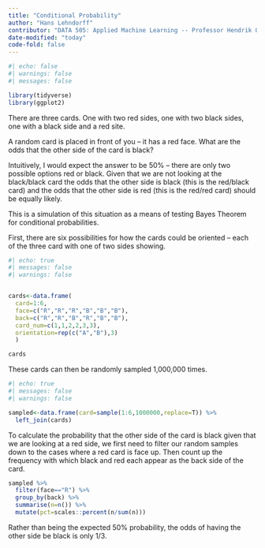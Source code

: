 ```yaml
---
title: "Conditional Probability"
author: "Hans Lehndorff"
contributor: "DATA 505: Applied Machine Learning -- Professor Hendrik Orem"
date-modified: "today"
code-fold: false
---
```


```r
#| echo: false
#| warnings: false
#| messages: false

library(tidyverse)
library(ggplot2)

```

There are three cards. One with two red sides, one with two black sides, one with a black side and a red site.

A random card is placed in front of you -- it has a red face. What are the odds that the other side of the card is black?

Intuitively, I would expect the answer to be 50% -- there are only two possible options red or black. Given that we are not looking at the black/black card the odds that the other side is black (this is the red/black card) and the odds that the other side is red (this is the red/red card) should be equally likely.

This is a simulation of this situation as a means of testing Bayes Theorem for conditional probabilities.

First, there are six possibilities for how the cards could be oriented -- each of the three card with one of two sides showing.

```r
#| echo: true
#| messages: false
#| warnings: false


cards<-data.frame(
  card=1:6,
  face=c("R","R","R","B","B","B"),
  back=c("R","R","B","R","B","B"),
  card_num=c(1,1,2,2,3,3),
  orientation=rep(c("A","B"),3)
  )

cards

```

These cards can then be randomly sampled 1,000,000 times.

```r
#| echo: true
#| messages: false
#| warnings: false

sampled<-data.frame(card=sample(1:6,1000000,replace=T)) %>% 
  left_join(cards)
```

To calculate the probability that the other side of the card is black given that we are looking at a red side, we first need to filter our random samples down to the cases where a red card is face up. Then count up the frequency with which black and red each appear as the back side of the card.

```r

sampled %>% 
  filter(face=="R") %>% 
  group_by(back) %>% 
  summarise(n=n()) %>% 
  mutate(pct=scales::percent(n/sum(n)))

```

Rather than being the expected 50% probability, the odds of having the other side be black is only 1/3.
